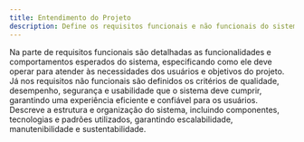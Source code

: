 ```yaml
---
title: Entendimento do Projeto
description: Define os requisitos funcionais e não funcionais do sistema, além da proposta arquitetural que orienta o desenvolvimento técnico e integração das soluções.
---
```


<Cards>
  <Card
    href="/docs/sprint-1/entendimento-do-projeto/requisitos"
    title="Requisitos do sistema: Funcionais e Não Funcionais"
  >
    Na parte de requisitos funcionais são detalhadas as funcionalidades e
    comportamentos esperados do sistema, especificando como ele deve operar para
    atender às necessidades dos usuários e objetivos do projeto. Já nos
    requisitos não funcionais são definidos os critérios de qualidade,
    desempenho, segurança e usabilidade que o sistema deve cumprir, garantindo
    uma experiência eficiente e confiável para os usuários.
  </Card>
  <Card
    href="/docs/sprint-1/entendimento-do-projeto/proposta-de-arquitetura"
    title="Proposta de Arquitetura"
  >
    Descreve a estrutura e organização do sistema, incluindo componentes,
    tecnologias e padrões utilizados, garantindo escalabilidade,
    manutenibilidade e sustentabilidade.
  </Card>
</Cards>
